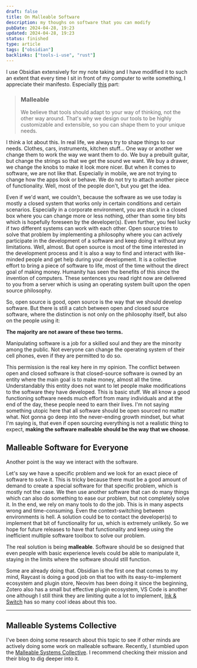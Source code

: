 ```yaml
---
draft: false
title: On Malleable Software
description: my thoughs on software that you can modify
pubDate: 2024-04-28, 19:23
updated: 2024-04-28, 19:23
status: finished
type: article
tags: ["obsidian"]
backlinks: ["tools-i-use", "rust"]
---
```



I use Obsidian extensively for my note taking and I have modified it to such an extent that every
time I sit in front of my computer to write something, I appreciate their manifesto. Especially
[this](https://obsidian.md/about#:~:text=Malleable,your%20unique%C2%A0needs.) part:

> ### Malleable
>
> We believe that tools should adapt to your way of thinking, not the other way around. That's why
> we design our tools to be highly customizable and extensible, so you can shape them to your unique
> needs. 

I think a lot about this. In real life, we always try to shape things to our needs.
Clothes, cars, instruments, kitchen stuff... One way or another we change them to work the way we
want them to do. We buy a prebuilt guitar, but change the strings so that we get the sound we want. 
We buy a drawer, we change the knobs to make it look more nicer. But when it comes to
software, we are not like that. Especially in mobile, we are not trying to change how the apps
look or behave. We do not try to attach another piece of functionality. Well, most of the people
don't, but you get the idea.

Even if we'd want, we couldn't, because the software as we use today is mostly a closed system that
works only in certain conditions and certain scenarios. Especially in a corporate environment, you
are stuck in a closed box where you can change more or less nothing, other than some tiny bits which
is hopefully foreseen by the developer(s). Even further, you feel lucky if two different systems can
work with each other. Open source tries to solve that problem by implementing a philosophy where you
can actively participate in the development of a software and keep doing it without any limitations.
Well, almost. But open source is most of the time interested in the development process and it is
also a way to find and interact with like-minded people and get help during your development. It is
a collective effort to bring a piece of software to life, most of the time without the direct goal
of making money. Humanity has seen the benefits of this since the invention of computers. These
sentences you read right now are delivered to you from a server which is using an operating system
built upon the open source philosophy.

So, open source is good, open source is the way that we should develop software. But there is still
a catch between open and closed source software, where the distinction is not only on the philosophy
itself, but also on the people using it:

**The majority are not aware of these two terms.**

Manipulating software is a job for a skilled soul and they are the minority among the public. Not
everyone can change the operating system of their cell phones, even if they are permitted to do so.

This permission is the real key here in my opinion. The conflict between open and closed software is
that closed-source software is owned by an entity where the main goal is to make money, almost all
the time. Understandably this entity does not want to let people make modifications to the software
they have developed. This is basic stuff. We all know a good functioning software needs much effort
from many individuals and at the end of the day, these people need to earn their lives. I'm not
saying something utopic here that all software should be open sourced no matter what. Not gonna go
deep into the never-ending growth mindset, but what I'm saying is, that even if open sourcing
everything is not a realistic thing to expect, **making the software malleable should be the way
that we choose**.

## Malleable Software for Everyone

Another point is the way we interact with the software.

Let's say we have a specific problem and we look for an exact piece of software to solve it. This is
tricky because there must be a good amount of demand to create a special software for that specific
problem, which is mostly not the case. We then use another software that can do many things which
can also do something to ease our problem, but not completely solve it. In the end, we rely on many
tools to do the job. This is in many aspects wrong and time-consuming. Even the context-switching
between environments is hell. A solution could be to contact the developer(s) to implement that bit
of functionality for us, which is extremely unlikely. So we hope for future releases to have that
functionality and keep using the inefficient multiple software toolbox to solve our problem.

The real solution is being **malleable**. Software should be so designed that even people with basic
experience levels could be able to manipulate it, staying in the limits where the software should
still function.

Some are already doing that. Obsidian is the first one that comes to my mind, Raycast is doing a
good job on that too with its easy-to-implement ecosystem and plugin store, Neovim has been doing it
since the beginning, Zotero also has a small but effective plugin ecosystem, VS Code is another one
although I still think they are limiting quite a lot to implement,
[Ink & Switch](https://www.inkandswitch.com/) has so many cool ideas about this too.

<hr />

## Malleable Systems Collective

I've been doing some research about this topic to see if other minds are actively doing some work on
malleable software. Recently, I stumbled upon the
[Malleable Systems Collective](https://malleable.systems/). I recommend checking their mission and
their blog to dig deeper into it.
